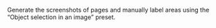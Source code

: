 <Cut title="How do I label elements on web pages?">

Generate the screenshots of pages and manually label areas using the “Object selection in an image” preset.

</Cut>